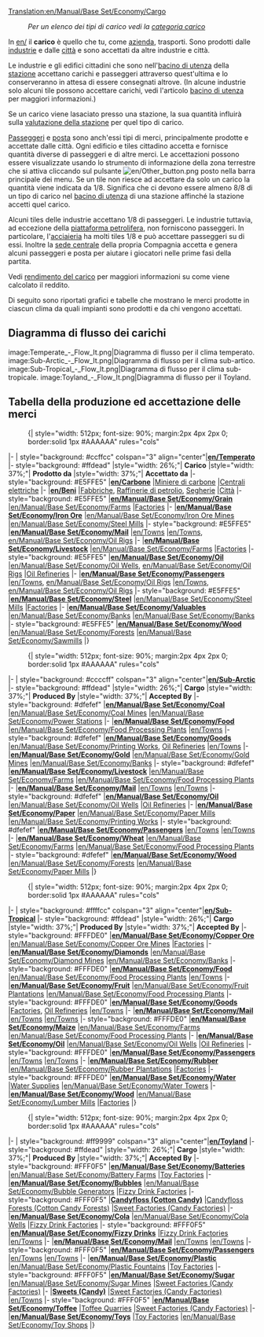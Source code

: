 [[Translation:en/Manual/Base Set/Economy/Cargo]]
{{it/indice dei contenuti}}
:''Per un elenco dei tipi di carico vedi la [[:Category:it/Carico|categoria carico]]''

In [[en/]] il '''carico''' è quello che tu, come [[it/Manual/Compagnia di trasporti|azienda]], trasporti. Sono prodotti dalle [[it/industrie|industrie]] e dalle [[it/Città|città]] e sono accettati da altre industrie e città. 

Le industrie e gli edifici cittadini che sono nell'[[it/Manual/Bacino di utenza|bacino di utenza]] della [[it/Stazione|stazione]] accettano carichi e passeggeri attraverso quest'ultima e lo conserveranno in attesa di essere consegnati altrove. (In alcune industrie solo alcuni tile possono accettare carichi, vedi l'articolo [[it/Manual/Bacino di utenza|bacino di utenza]] per maggiori informazioni.)

Se un carico viene lasaciato presso una stazione, la sua quantità influirà sulla [[it/Manual/Meccaniche di gioco#Valutazione della stazione|valutazione della stazione]] per quel tipo di carico.

[[it/Passeggeri|Passeggeri]] e [[it/Manual/Base Set/Economy/Posta|posta]] sono anch'essi tipi di merci, principalmente prodotte e accettate dalle città. Ogni edificio e tiles cittadino accetta e fornisce quantità diverse di passeggeri e di altre merci. Le accettazioni possono essere visualizzate usando lo strumento di informazione della zona terrestre che si attiva cliccando sul pulsante [[File:en/Other button.png]] posto nella barra principale dei menu. Se un tile non riesce ad accettare da solo un carico la quantità viene indicata da 1/8. Significa che ci devono essere almeno 8/8 di un tipo di carico nel [[it/Manual/Bacino di utenza|bacino di utenza]] di una stazione affinché la stazione accetti quel carico.

Alcuni tiles delle industrie accettano 1/8 di passeggeri. Le industrie tuttavia, ad eccezione della [[it/Piattaforma petrolifera|piattaforma petrolifera]], non forniscono passeggeri. In particolare, l'[[it/Acciaieria|acciaieria]] ha molti tiles 1/8 e può accettare passeggeri su di essi. Inoltre la [[it/Manual/Sede centrale|sede centrale]] della propria Compagnia accetta e genera alcuni passeggeri e posta per aiutare i giocatori nelle prime fasi della partita.

Vedi [[it/Rendimento del carico|rendimento del carico]] per maggiori informazioni su come viene calcolato il reddito.

Di seguito sono riportati grafici e tabelle che mostrano le merci prodotte in ciascun clima da quali impianti sono prodotti e da chi vengono accettati.


==Diagramma di flusso dei carichi==
<gallery>
image:Temperate_-_Flow_It.png|Diagramma di flusso per il clima temperato.
image:Sub-Arctic_-_Flow_It.png|Diagramma di flusso per il clima sub-artico.
image:Sub-Tropical_-_Flow_It.png|Diagramma di flusso per il clima sub-tropicale.
image:Toyland_-_Flow_It.png|Diagramma di flusso per il Toyland.
</gallery>

==Tabella della produzione ed accettazione delle merci==

:{| {{en/Wikitable}} style="width: 512px; font-size: 90%; margin:2px 4px 2px 0; border:solid 1px #AAAAAA" rules="cols"
|- 
| style="background: #ccffcc" colspan="3" align="center"|'''[[en/Temperato]]'''
|- style="background: #ffdead"
|style="width: 26%;"| '''Carico'''
|style="width: 37%;"| '''Prodotto da'''
|style="width: 37%;"| '''Accettato da'''
|- style="background: #E5FFE5"
|'''[[en/Carbone]]'''
|[[it/Miniera di carbone|Miniere di carbone]]
|[[it/Centrale elettrica|Centrali elettriche]]
|-
|'''[[en/Beni]]'''
|[[it/Fabrica|Fabbriche]], [[it/Raffineria di petrolio|Raffinerie di petrolio]], [[it/Segheria|Segherie]]
|[[it/Città|Città]]
|- style="background: #E5FFE5"
|'''[[en/Manual/Base Set/Economy/Grain]]'''
|[[en/Manual/Base Set/Economy/Farm]]s
|[[en/Manual/Base Set/Economy/Factory|Factories]]
|-
|'''[[en/Manual/Base Set/Economy/Iron Ore]]'''
|[[en/Manual/Base Set/Economy/Iron Ore Mine]]s
|[[en/Manual/Base Set/Economy/Steel Mill]]s
|- style="background: #E5FFE5"
|'''[[en/Manual/Base Set/Economy/Mail]]'''
|[[en/Town]]s
|[[en/Town]]s, [[en/Manual/Base Set/Economy/Oil Rig]]s
|-
|'''[[en/Manual/Base Set/Economy/Livestock]]'''
|[[en/Manual/Base Set/Economy/Farm]]s
|[[en/Manual/Base Set/Economy/Factory|Factories]]
|- style="background: #E5FFE5"
|'''[[en/Manual/Base Set/Economy/Oil]]'''
|[[en/Manual/Base Set/Economy/Oil Wells]], [[en/Manual/Base Set/Economy/Oil Rig]]s
|[[en/Manual/Base Set/Economy/Oil Refinery|Oil Refineries]]
|-
|'''[[en/Manual/Base Set/Economy/Passengers]]'''
|[[en/Town]]s, [[en/Manual/Base Set/Economy/Oil Rig]]s
|[[en/Town]]s, [[en/Manual/Base Set/Economy/Oil Rig]]s
|- style="background: #E5FFE5"
|'''[[en/Manual/Base Set/Economy/Steel]]'''
|[[en/Manual/Base Set/Economy/Steel Mill]]s
|[[en/Manual/Base Set/Economy/Factory|Factories]]
|-
|'''[[en/Manual/Base Set/Economy/Valuables]]'''
|[[en/Manual/Base Set/Economy/Bank]]s
|[[en/Manual/Base Set/Economy/Bank]]s
|- style="background: #E5FFE5"
|'''[[en/Manual/Base Set/Economy/Wood]]'''
|[[en/Manual/Base Set/Economy/Forest]]s
|[[en/Manual/Base Set/Economy/Sawmill]]s
|}

:{| {{en/Wikitable}} style="width: 512px; font-size: 90%; margin:2px 4px 2px 0; border:solid 1px #AAAAAA" rules="cols"
|- 
| style="background: #ccccff" colspan="3" align="center"|'''[[en/Sub-Arctic]]'''
|- style="background: #ffdead"
|style="width: 26%;"| '''Cargo'''
|style="width: 37%;"| '''Produced By'''
|style="width: 37%;"| '''Accepted By'''
|- style="background: #dfefef"
|'''[[en/Manual/Base Set/Economy/Coal]]'''
|[[en/Manual/Base Set/Economy/Coal Mine]]s
|[[en/Manual/Base Set/Economy/Power Station]]s
|-
|'''[[en/Manual/Base Set/Economy/Food]]'''
|[[en/Manual/Base Set/Economy/Food Processing Plant]]s
|[[en/Town]]s
|- style="background: #dfefef"
|'''[[en/Manual/Base Set/Economy/Goods]]'''
|[[en/Manual/Base Set/Economy/Printing Works]], [[en/Manual/Base Set/Economy/Oil Refinery|Oil Refineries]]
|[[en/Town]]s
|-
|'''[[en/Manual/Base Set/Economy/Gold]]'''
|[[en/Manual/Base Set/Economy/Gold Mine]]s
|[[en/Manual/Base Set/Economy/Bank]]s
|- style="background: #dfefef"
|'''[[en/Manual/Base Set/Economy/Livestock]]'''
|[[en/Manual/Base Set/Economy/Farm]]s
|[[en/Manual/Base Set/Economy/Food Processing Plant]]s
|-
|'''[[en/Manual/Base Set/Economy/Mail]]'''
|[[en/Town]]s
|[[en/Town]]s
|- style="background: #dfefef"
|'''[[en/Manual/Base Set/Economy/Oil]]'''
|[[en/Manual/Base Set/Economy/Oil Wells]]
|[[en/Manual/Base Set/Economy/Oil Refinery|Oil Refineries]]
|-
|'''[[en/Manual/Base Set/Economy/Paper]]'''
|[[en/Manual/Base Set/Economy/Paper Mill]]s
|[[en/Manual/Base Set/Economy/Printing Works]]
|- style="background: #dfefef"
|'''[[en/Manual/Base Set/Economy/Passengers]]'''
|[[en/Town]]s
|[[en/Town]]s
|-
|'''[[en/Manual/Base Set/Economy/Wheat]]'''
|[[en/Manual/Base Set/Economy/Farm]]s
|[[en/Manual/Base Set/Economy/Food Processing Plant]]s
|- style="background: #dfefef"
|'''[[en/Manual/Base Set/Economy/Wood]]'''
|[[en/Manual/Base Set/Economy/Forest]]s
|[[en/Manual/Base Set/Economy/Paper Mill]]s
|}

:{| {{en/Wikitable}} style="width: 512px; font-size: 90%; margin:2px 4px 2px 0; border:solid 1px #AAAAAA" rules="cols"
|- 
| style="background: #ffffcc" colspan="3" align="center"|'''[[en/Sub-Tropical]]'''
|- style="background: #ffdead"
|style="width: 26%;"| '''Cargo'''
|style="width: 37%;"| '''Produced By'''
|style="width: 37%;"| '''Accepted By'''
|- style="background: #FFFDE0"
|'''[[en/Manual/Base Set/Economy/Copper Ore]]'''
|[[en/Manual/Base Set/Economy/Copper Ore Mine]]s
|[[en/Manual/Base Set/Economy/Factory|Factories]]
|-
|'''[[en/Manual/Base Set/Economy/Diamonds]]'''
|[[en/Manual/Base Set/Economy/Diamond Mine]]s
|[[en/Manual/Base Set/Economy/Bank]]s
|- style="background: #FFFDE0"
|'''[[en/Manual/Base Set/Economy/Food]]'''
|[[en/Manual/Base Set/Economy/Food Processing Plant]]s
|[[en/Town]]s
|-
|'''[[en/Manual/Base Set/Economy/Fruit]]'''
|[[en/Manual/Base Set/Economy/Fruit Plantation]]s
|[[en/Manual/Base Set/Economy/Food Processing Plant]]s
|- style="background: #FFFDE0"
|'''[[en/Manual/Base Set/Economy/Goods]]'''
|[[en/Manual/Base Set/Economy/Factory|Factories]], [[en/Manual/Base Set/Economy/Oil Refinery|Oil Refineries]]
|[[en/Town]]s
|-
|'''[[en/Manual/Base Set/Economy/Mail]]'''
|[[en/Town]]s
|[[en/Town]]s
|- style="background: #FFFDE0"
|'''[[en/Manual/Base Set/Economy/Maize]]'''
|[[en/Manual/Base Set/Economy/Farm]]s
|[[en/Manual/Base Set/Economy/Food Processing Plant]]s
|-
|'''[[en/Manual/Base Set/Economy/Oil]]'''
|[[en/Manual/Base Set/Economy/Oil Wells]]
|[[en/Manual/Base Set/Economy/Oil Refinery|Oil Refineries]]
|- style="background: #FFFDE0"
|'''[[en/Manual/Base Set/Economy/Passengers]]'''
|[[en/Town]]s
|[[en/Town]]s
|-
|'''[[en/Manual/Base Set/Economy/Rubber]]'''
|[[en/Manual/Base Set/Economy/Rubber Plantation]]s
|[[en/Manual/Base Set/Economy/Factory|Factories]]
|- style="background: #FFFDE0"
|'''[[en/Manual/Base Set/Economy/Water]]'''
|[[en/Manual/Base Set/Economy/Water Supply|Water Supplies]]
|[[en/Manual/Base Set/Economy/Water Tower]]s
|-
|'''[[en/Manual/Base Set/Economy/Wood]]'''
|[[en/Manual/Base Set/Economy/Lumber Mill]]s
|[[en/Manual/Base Set/Economy/Factory|Factories]]
|}

:{| {{en/Wikitable}} style="width: 512px; font-size: 90%; margin:2px 4px 2px 0; border:solid 1px #AAAAAA" rules="cols"
|- 
| style="background: #ff9999" colspan="3" align="center"|'''[[en/Toyland]]'''
|- style="background: #ffdead"
|style="width: 26%;"| '''Cargo'''
|style="width: 37%;"| '''Produced By'''
|style="width: 37%;"| '''Accepted By'''
|- style="background: #FFF0F5"
|'''[[en/Manual/Base Set/Economy/Batteries]]'''
|[[en/Manual/Base Set/Economy/Battery Farm]]s
|[[en/Manual/Base Set/Economy/Toy Factory|Toy Factories]]
|-
|'''[[en/Manual/Base Set/Economy/Bubbles]]'''
|[[en/Manual/Base Set/Economy/Bubble Generator]]s
|[[en/Manual/Base Set/Economy/Fizzy Drink Factory|Fizzy Drink Factories]]
|- style="background: #FFF0F5"
|'''[[en/Manual/Base Set/Economy/Candyfloss|Candyfloss (Cotton Candy)]]''' 
|[[en/Manual/Base Set/Economy/Candyfloss Forest|Candyfloss Forests (Cotton Candy Forests)]]
|[[en/Manual/Base Set/Economy/Sweet Factory|Sweet Factories (Candy Factories)]]
|-
|'''[[en/Manual/Base Set/Economy/Cola]]'''
|[[en/Manual/Base Set/Economy/Cola Wells]]
|[[en/Manual/Base Set/Economy/Fizzy Drink Factory|Fizzy Drink Factories]]
|- style="background: #FFF0F5"
|'''[[en/Manual/Base Set/Economy/Fizzy Drinks]]'''
|[[en/Manual/Base Set/Economy/Fizzy Drink Factory|Fizzy Drink Factories]]
|[[en/Town]]s
|-
|'''[[en/Manual/Base Set/Economy/Mail]]'''
|[[en/Town]]s
|[[en/Town]]s
|- style="background: #FFF0F5"
|'''[[en/Manual/Base Set/Economy/Passengers]]'''
|[[en/Town]]s
|[[en/Town]]s
|-
|'''[[en/Manual/Base Set/Economy/Plastic]]'''
|[[en/Manual/Base Set/Economy/Plastic Fountains]]
|[[en/Manual/Base Set/Economy/Toy Factory|Toy Factories]]
|- style="background: #FFF0F5"
|'''[[en/Manual/Base Set/Economy/Sugar]]'''
|[[en/Manual/Base Set/Economy/Sugar Mine]]s
|[[en/Manual/Base Set/Economy/Sweet Factory|Sweet Factories (Candy Factories)]]
|-
|'''[[en/Manual/Base Set/Economy/Sweets|Sweets (Candy)]]'''
|[[en/Manual/Base Set/Economy/Sweet Factory|Sweet Factories (Candy Factories)]]
|[[en/Town]]s
|- style="background: #FFF0F5"
|'''[[en/Manual/Base Set/Economy/Toffee]]'''
|[[en/Manual/Base Set/Economy/Toffee Quarry|Toffee Quarries]]
|[[en/Manual/Base Set/Economy/Sweet Factory|Sweet Factories (Candy Factories)]]
|-
|'''[[en/Manual/Base Set/Economy/Toys]]'''
|[[en/Manual/Base Set/Economy/Toy Factory|Toy Factories]]
|[[en/Manual/Base Set/Economy/Toy Shop]]s
|}